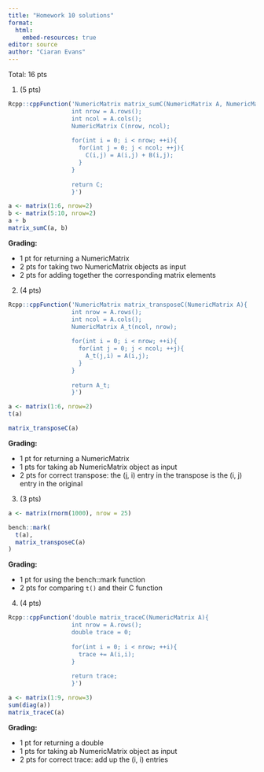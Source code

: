 ```yaml
---
title: "Homework 10 solutions"
format: 
  html:
    embed-resources: true
editor: source
author: "Ciaran Evans"
---
```


Total: 16 pts

1. (5 pts)

```r
Rcpp::cppFunction('NumericMatrix matrix_sumC(NumericMatrix A, NumericMatrix B){
                  int nrow = A.rows();
                  int ncol = A.cols();
                  NumericMatrix C(nrow, ncol);
                  
                  for(int i = 0; i < nrow; ++i){
                    for(int j = 0; j < ncol; ++j){
                      C(i,j) = A(i,j) + B(i,j);
                    }
                  }
                  
                  return C;
                  }')
```

```r
a <- matrix(1:6, nrow=2)
b <- matrix(5:10, nrow=2)
a + b
matrix_sumC(a, b)
```

**Grading:**

* 1 pt for returning a NumericMatrix
* 2 pts for taking two NumericMatrix objects as input
* 2 pts for adding together the corresponding matrix elements

2. (4 pts)

```r
Rcpp::cppFunction('NumericMatrix matrix_transposeC(NumericMatrix A){
                  int nrow = A.rows();
                  int ncol = A.cols();
                  NumericMatrix A_t(ncol, nrow);
                  
                  for(int i = 0; i < nrow; ++i){
                    for(int j = 0; j < ncol; ++j){
                      A_t(j,i) = A(i,j);
                    }
                  }
                  
                  return A_t;
                  }')
```

```r
a <- matrix(1:6, nrow=2)
t(a)

matrix_transposeC(a)
```

**Grading:**

* 1 pt for returning a NumericMatrix
* 1 pts for taking ab NumericMatrix object as input
* 2 pts for correct transpose: the (j, i) entry in the transpose is the (i, j) entry in the original

3. (3 pts)

```r
a <- matrix(rnorm(1000), nrow = 25)

bench::mark(
  t(a),
  matrix_transposeC(a)
)
```

**Grading:**

* 1 pt for using the bench::mark function
* 2 pts for comparing `t()` and their C function

4. (4 pts)

```r
Rcpp::cppFunction('double matrix_traceC(NumericMatrix A){
                  int nrow = A.rows();
                  double trace = 0;
                  
                  for(int i = 0; i < nrow; ++i){
                    trace += A(i,i);
                  }
                  
                  return trace;
                  }')
```

```r
a <- matrix(1:9, nrow=3)
sum(diag(a))
matrix_traceC(a)
```

**Grading:**

* 1 pt for returning a double
* 1 pts for taking ab NumericMatrix object as input
* 2 pts for correct trace: add up the (i, i) entries



